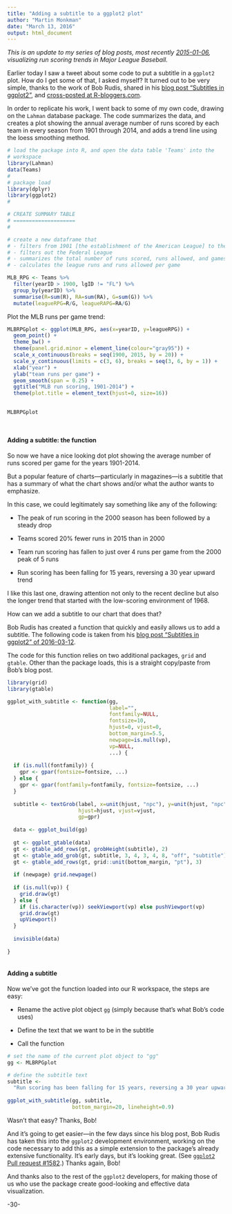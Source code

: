 ```yaml
---
title: "Adding a subtitle to a ggplot2 plot"
author: "Martin Monkman"
date: "March 13, 2016"
output: html_document
---
```


_This is an update to my series of blog posts, most recently [2015-01-06](http://bayesball.blogspot.com/2015/01/run-scoring-trends-using-shiny-to.html), visualizing run scoring trends in Major League Baseball._

Earlier today I saw a tweet about some code to put a subtitle in a `ggplot2` plot. How do I get some of that, I asked myself?  It turned out to be very simple, thanks to the work of Bob Rudis, shared in his [blog post "Subtitles in ggplot2"](http://rud.is/b/2016/03/12/ggplot2%E3%81%A7%E5%AD%97%E5%B9%95-subtitles-in-ggplot2/), and [cross-posted at R-bloggers.com](http://www.r-bloggers.com/ggplot2%E3%81%A7%E5%AD%97%E5%B9%95-subtitles-in-ggplot2/).

In order to replicate his work, I went back to some of my own code, drawing on the `Lahman` database package. The code summarizes the data, and creates a plot showing the annual average number of runs scored by each team in every season from 1901 through 2014, and adds a trend line using the loess smoothing method.

```r
# load the package into R, and open the data table 'Teams' into the
# workspace
library(Lahman)
data(Teams)
#
# package load 
library(dplyr)
library(ggplot2)
#

# CREATE SUMMARY TABLE
# ====================
#

# create a new dataframe that
# - filters from 1901 [the establishment of the American League] to the most recent year,
# - filters out the Federal League
# - summarizes the total number of runs scored, runs allowed, and games played
# - calculates the league runs and runs allowed per game 

MLB_RPG <- Teams %>%
  filter(yearID > 1900, lgID != "FL") %>%
  group_by(yearID) %>%
  summarise(R=sum(R), RA=sum(RA), G=sum(G)) %>%
  mutate(leagueRPG=R/G, leagueRAPG=RA/G)

```

Plot the MLB runs per game trend:

```r

MLBRPGplot <- ggplot(MLB_RPG, aes(x=yearID, y=leagueRPG)) +
  geom_point() +
  theme_bw() +
  theme(panel.grid.minor = element_line(colour="gray95")) +
  scale_x_continuous(breaks = seq(1900, 2015, by = 20)) +
  scale_y_continuous(limits = c(3, 6), breaks = seq(3, 6, by = 1)) +
  xlab("year") +
  ylab("team runs per game") +
  geom_smooth(span = 0.25) +
  ggtitle("MLB run scoring, 1901-2014") +
  theme(plot.title = element_text(hjust=0, size=16))

  
MLBRPGplot

  

```

#### Adding a subtitle: the function

So now we have a nice looking dot plot showing the average number of runs scored per game for the years 1901-2014.

But a popular feature of charts---particularly in magazines---is a subtitle that has a summary of what the chart shows and/or what the author wants to emphasize.

In this case, we could legitimately say something like any of the following:

* The peak of run scoring in the 2000 season has been followed by a steady drop

* Teams scored 20% fewer runs in 2015 than in 2000

* Team run scoring has fallen to just over 4 runs per game from the 2000 peak of 5 runs

* Run scoring has been falling for 15 years, reversing a 30 year upward trend

I like this last one, drawing attention not only to the recent decline but also the longer trend that started with the low-scoring environment of 1968.

How can we add a subtitle to our chart that does that?

Bob Rudis has created a function that quickly and easily allows us to add a subtitle.  The following code is taken from his [blog post "Subtitles in ggplot2" of 2016-03-12](http://rud.is/b/2016/03/12/ggplot2%E3%81%A7%E5%AD%97%E5%B9%95-subtitles-in-ggplot2/).

The code for this function relies on two additional packages, `grid` and `gtable`.  Other than the package loads, this is a straight copy/paste from Bob's blog post.


```r

library(grid)
library(gtable)

ggplot_with_subtitle <- function(gg, 
                                 label="", 
                                 fontfamily=NULL,
                                 fontsize=10,
                                 hjust=0, vjust=0, 
                                 bottom_margin=5.5,
                                 newpage=is.null(vp),
                                 vp=NULL,
                                 ...) {
 
  if (is.null(fontfamily)) {
    gpr <- gpar(fontsize=fontsize, ...)
  } else {
    gpr <- gpar(fontfamily=fontfamily, fontsize=fontsize, ...)
  }
 
  subtitle <- textGrob(label, x=unit(hjust, "npc"), y=unit(hjust, "npc"), 
                       hjust=hjust, vjust=vjust,
                       gp=gpr)
 
  data <- ggplot_build(gg)
 
  gt <- ggplot_gtable(data)
  gt <- gtable_add_rows(gt, grobHeight(subtitle), 2)
  gt <- gtable_add_grob(gt, subtitle, 3, 4, 3, 4, 8, "off", "subtitle")
  gt <- gtable_add_rows(gt, grid::unit(bottom_margin, "pt"), 3)
 
  if (newpage) grid.newpage()
 
  if (is.null(vp)) {
    grid.draw(gt)
  } else {
    if (is.character(vp)) seekViewport(vp) else pushViewport(vp)
    grid.draw(gt)
    upViewport()
  }
 
  invisible(data)
 
}



```

#### Adding a subtitle

Now we've got the function loaded into our R workspace, the steps are easy:

* Rename the active plot object `gg` (simply because that's what Bob's code uses)

* Define the text that we want to be in the subtitle

* Call the function

```r

# set the name of the current plot object to "gg"
gg <- MLBRPGplot

# define the subtitle text
subtitle <- 
  "Run scoring has been falling for 15 years, reversing a 30 year upward trend"
 
ggplot_with_subtitle(gg, subtitle,
                     bottom_margin=20, lineheight=0.9)


```

Wasn't that easy? Thanks, Bob!

And it's going to get easier---in the few days since his blog post, Bob Rudis has taken this into the `ggplot2` development environment, working on the code necessary to add this as a simple extension to the package's already extensive functionality. It's early days, but it's looking great. (See [`ggplot2` Pull request #1582](https://github.com/hadley/ggplot2/pull/1582).) Thanks again, Bob!  

And thanks also to the rest of the `ggplot2` developers, for making those of us who use the package create good-looking and effective data visualization. 

-30-